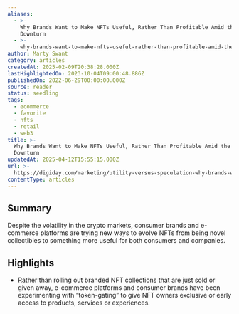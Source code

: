 ```yaml
---
aliases:
  - >-
    Why Brands Want to Make NFTs Useful, Rather Than Profitable Amid the Crypto
    Downturn
  - >-
    why-brands-want-to-make-nfts-useful-rather-than-profitable-amid-the-crypto-downturn
author: Marty Swant
category: articles
createdAt: 2025-02-09T20:38:28.000Z
lastHighlightedOn: 2023-10-04T09:00:48.886Z
publishedOn: 2022-06-29T00:00:00.000Z
source: reader
status: seedling
tags:
  - ecommerce
  - favorite
  - nfts
  - retail
  - web3
title: >-
  Why Brands Want to Make NFTs Useful, Rather Than Profitable Amid the Crypto
  Downturn
updatedAt: 2025-04-12T15:55:15.000Z
url: >-
  https://digiday.com/marketing/utility-versus-speculation-why-brands-want-to-make-nfts-useful-rather-than-profitable-amid-the-crypto-downturn/
contentType: articles
---
```

## Summary

Despite the volatility in the crypto markets, consumer brands and e-commerce platforms are trying new ways to evolve NFTs from being novel collectibles to something more useful for both consumers and companies.

## Highlights

- Rather than rolling out branded NFT collections that are just sold or given away, e-commerce platforms and consumer brands have been experimenting with “token-gating” to give NFT owners exclusive or early access to products, services or experiences.
